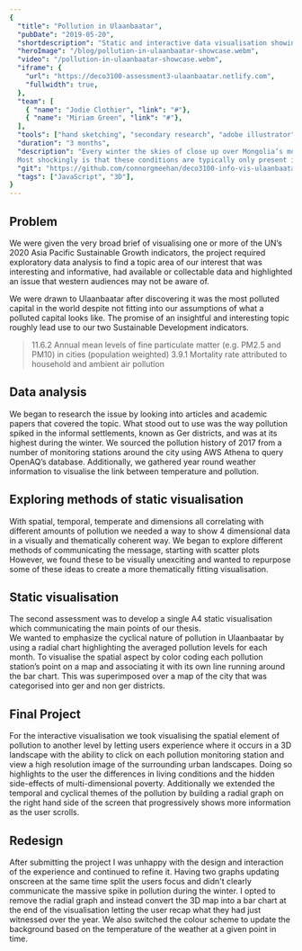 ```yaml
---
{
  "title": "Pollution in Ulaanbaatar",
  "pubDate": "2019-05-20",
  "shortdescription": "Static and interactive data visualisation showing the range of factors influencing pollution in the once most polluted capital of the world, Ulaanbaatar",
  "heroImage": "/blog/pollution-in-ulaanbaatar-showcase.webm",
  "video": "/pollution-in-ulaanbaatar-showcase.webm",
  "iframe": {
    "url": "https://deco3100-assessment3-ulaanbaatar.netlify.com",
    "fullwidth": true,
  },
  "team": [
    { "name": "Jodie Clothier", "link": "#"},
    { "name": "Miriam Green", "link": "#"},
  ],
  "tools": ["hand sketching", "secondary research", "adobe illustrator", "three.js", "javascript", "html", "css"],
  "duration": "3 months",
  "description": "Every winter the skies of close up over Mongolia’s most populated city, Ulaanbaatar, and a cloak of pollution sits for months on end.  It is here where year round pollution levels average 133 times the WHO recommended level. \n\n 
  Most shockingly is that these conditions are typically only present in cities with 10s of millions of citizens in highly-dense urban environments, Ulaanbaatar has neither.  In Ulaanbaatar: Choked by Pollution we explore the unique case of pollution through static and interactive data visualisation, completed for DECO3100: Information Visualisation studied during my Bachelor of Design Computing at the University of Sydney.",
  "git": "https://github.com/connorgmeehan/deco3100-info-vis-ulaanbaatar",
  "tags": ["JavaScript", "3D"],
}
---
```



## Problem

We were given the very broad brief of visualising one or more of the UN’s 2020 Asia Pacific Sustainable Growth indicators, the project required exploratory data analysis to find a topic area of our interest that was interesting and informative, had available or collectable data and highlighted an issue that western audiences may not be aware of.

We were drawn to Ulaanbaatar after discovering it was the most polluted capital in the world despite not fitting into our assumptions of what a polluted capital looks like.  The promise of an insightful and interesting topic roughly lead use to our two Sustainable Development indicators.

> 11.6.2 Annual mean levels of fine particulate matter (e.g. PM2.5 and PM10) in cities (population weighted)
> 3.9.1 Mortality rate attributed to household and ambient air pollution

## Data analysis

We began to research the issue by looking into articles and academic papers that covered the topic.  What stood out to use was the way pollution spiked in the informal settlements, known as Ger districts, and was at its highest during the winter.  We sourced the pollution history of 2017 from a number of monitoring stations around the city using AWS Athena to query OpenAQ’s database.  Additionally, we gathered year round weather information to visualise the link between temperature and pollution.  


<GalleryImage client:idle image={DataAnalysisImg} alt="Project Data analysis" />

## Exploring methods of static visualisation


<GalleryImage client:idle image={Sketch2Img} alt="Sketch of data visualisation" />

With spatial, temporal, temperate and dimensions all correlating with different amounts of pollution we needed a way to show 4 dimensional data in a visually and thematically coherent way.  We began to explore different methods of communicating the message, starting with scatter plots  However, we found these to be visually unexciting and wanted to repurpose some of these ideas to create a more thematically fitting visualisation.


## Static visualisation

The second assessment was to develop a single A4 static visualisation which communicating the main points of our thesis.  
We wanted to emphasize the cyclical nature of pollution in Ulaanbaatar by using a radial chart highlighting the averaged pollution levels for each month.  To visualise the spatial aspect by color coding each pollution station’s point on a map and associating it with its own line running around the bar chart.  This was superimposed over a map of the city that was categorised into ger and non ger districts.


<GalleryImage client:idle image={PosterImg} alt="Poster containing information on the dynamics of pollution within Ulaanbaatar" />

## Final Project


<GalleryImage client:idle class="w-1/2 float-right" image={Sketch2Img} alt="First sketch of final concept of static visualisation" />

For the interactive visualisation we took visualising the spatial element of pollution to another level by letting users experience where it occurs in a 3D landscape with the ability to click on each pollution monitoring station and view a high resolution image of the surrounding urban landscapes.  Doing so highlights to the user the differences in living conditions and the hidden side-effects of multi-dimensional poverty.  Additionally we extended the temporal and cyclical themes of the pollution by building a radial graph on the right hand side of the screen that progressively shows more information as the user scrolls.


<GalleryImage client:idle image={FinalImg} alt="Image of final submitted assessment, featuring 3D map of Ulaanbaatar and a radial graph highlighting pollution and temperatures simlar to our static visualisation" />


## Redesign

After submitting the project I was unhappy with the design and interaction of the experience and continued to refine it.  Having two graphs updating onscreen at the same time split the users focus and didn't clearly communicate the massive spike in pollution during the winter.  I opted to remove the radial graph and instead convert the 3D map into a bar chart at the end of the visualisation letting the user recap what they had just witnessed over the year.  We also switched the colour scheme to update the background based on the temperature of the weather at a given point in time.


